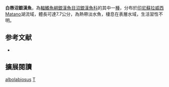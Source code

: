 {{Speciesbox
| name = 白唇沼銀漢魚
| status = NE
| status_system = iucn3.1
| image = 
| genus = Telmatherina
| species = albolabiosus
| authority = Tantu & Nilawati, 2008
| synonyms = 
}}
'''白唇沼銀漢魚'''，為[[輻鰭魚綱|輻鰭魚綱]][[銀漢魚目|銀漢魚目]][[沼銀漢魚科|沼銀漢魚科]]的其中一[[種|種]]，分布於[[印尼|印尼]][[蘇拉威西|蘇拉威西]]Matano湖流域，體長可達7.7公分，為熱帶淡水魚，棲息在表層水域，生活習性不明。
==参考文献==
*{{FishBase_species|genus=Telmatherina|species=albolabiosus|year=2016|month=6}}

== 擴展閱讀 ==
{{refbegin}}
{{wikispecies-inline|Telmatherina albolabiosus|白唇沼銀漢魚}}
{{refend}}
{{Taxonbar|from=Q14467250}}

[[Category:沼銀漢魚屬|albolabiosus]]
[[Category:2008年描述的鱼类|T]]


{{魚類小作品}}
